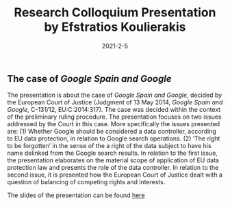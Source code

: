 ﻿---date: 2021-2-5title: Research Colloquium Presentation by Efstratios Koulierakis---## The case of *Google Spain and Google*The presentation is about the case of *Google Spain and Google*, decided by the European Court of Justice (Judgment of 13 May 2014, *Google Spain and Google*, C-131/12, EU:C:2014:317). The case was decided within  the context of the preliminary ruling procedure.The presentation focuses on two issues addressed by the Court in this case. More specifically the issues presented are:(1) Whether Google should be considered a data controller, according to EU data protection, in relation to Google search operations.(2) ‘The right to be forgotten’ in the sense of the a right of the data subject to have his name delinked from the Google search results.In relation to the first issue, the presentation elaborates on the material scope of application of EU data protection law and presents the role of the data controller.In relation to the second issue, it is presented how the European Court of Justice dealt with a question of balancing of competing rights and interests.The slides of the presentation can be found [here](/downloads/koulierakis_colloquium_slides.pptx)